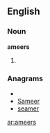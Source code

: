 ==English==

===Noun===
'''ameers'''

# {{plural of|[[ameer]]}}

===Anagrams===
* {{alphagram|aeemrs}}
* [[Sameer#English|Sameer]]
* [[seamer#English|seamer]]

[[ar:ameers]]